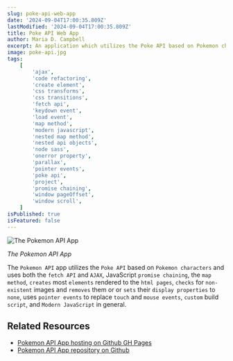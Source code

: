 ```yaml
---
slug: poke-api-web-app
date: '2024-09-04T17:00:35.809Z'
lastModified: '2024-09-04T17:00:35.809Z'
title: Poke API Web App
author: Maria D. Campbell
excerpt: An application which utilizes the Poke API based on Pokemon characters.
image: poke-api.jpg
tags:
    [
        'ajax',
        'code refactoring',
        'create element',
        'css transforms',
        'css transitions',
        'fetch api',
        'keydown event',
        'load event',
        'map method',
        'modern javascript',
        'nested map method',
        'nested api objects',
        'node sass',
        'onerror property',
        'parallax',
        'pointer events',
        'poke api',
        'project',
        'promise chaining',
        'window pageOffset',
        'window scroll',
    ]
isPublished: true
isFeatured: false
---
```


![The Pokemon API App](poke-api.jpg)

_The Pokemon API App_

The `Pokemon API` app utilizes the `Poke API` based on `Pokemon characters` and
uses both the `fetch API` and `AJAX`, JavaScript `promise chaining`, the
`map method`, `creates` most `elements` rendered to the `html pages`, `checks`
for `non-existent` images and `removes` them or or `sets` their
`display properties` to `none`, uses `pointer events` to replace `touch` and
`mouse events`, `custom` build `script`, and `Modern JavaScript` in general.

## Related Resources

-   [Pokemon API App hosting on Github GH Pages](https://interglobalmedia.github.io/pokemon-api/)
-   [Pokemon API App repository on Github](https://github.com/interglobalmedia/pokemon-api)
